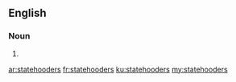 ==English==

===Noun===
{{head|en|noun plural form}}

# {{plural of|statehooder|lang=en}}

[[ar:statehooders]]
[[fr:statehooders]]
[[ku:statehooders]]
[[my:statehooders]]